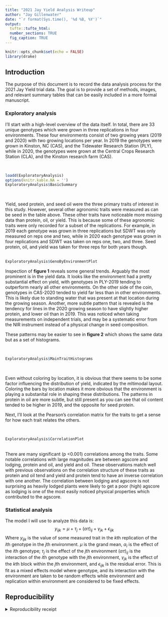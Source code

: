 ```yaml
---
title: "2021 Jay Yield Analysis Writeup"
author: "Jay Gillenwater"
date: "`r format(Sys.time(), '%d %B, %Y')`"
output:
  tufte::tufte_html:
  number_sections: TRUE
  fig_caption: TRUE
---
```


```r
knitr::opts_chunk$set(echo = FALSE)
library(drake)
```

## Introduction
The purpose of this document is to record the data analysis process for the 2021 Jay Yield trial data. The goal is to provide a set of methods, images, and relevant summary tables that can be easily included in a more formal manuscript. 

### Exploratory analysis
I'll start with a high-level overview of the data itself. In total, there are 33 unique genotypes which were grown in three replications in four environments. These four environments consist of two growing years (2019 and 2020) with two growing locations per year. In 2019 the genotypes were grown in Kinston, NC (CAS), and the Tidewater Research Station (PLY), while in 2020, the genotypes were grown at the Central Crops Research Station (CLA), and the Kinston research farm (CAS).  

<br>
```r
loadd(ExploratoryAnalysis)
options(knitr.kable.NA = '')
ExploratoryAnalysis$BasicSummary
```
<br>
  
Yield, seed protein, and seed oil were the three primary traits of interest in this study. However, several other agronomic traits were measured as can be seed in the table above. These other traits have noticeable more missing data than protein, oil, or yield. This is because some of these agronomic traits were only recorded for a subset of the replications. For example, in 2019 each genotype was grown in three replications but SDWT was only measured on reps one and two, while in 2020 each genotype was grown in four replications and SDWT was taken on reps one, two, and three. Seed protein, oil, and yield was taken for three reps for both years though.  
<br>
  
```r
ExploratoryAnalysis$GenoByEnvironmentPlot
```
  
Inspection of **figure 1** reveals some general trends. Arguably the most prominent is in the yield data. It looks like the environment had a pretty substantial effect on yield, with genotypes in PLY-2019 tending to outperform nearly all other environments. On the other side of the coin, genotypes in CAS-2020 tended to yield far less than in other environments. This is likely due to standing water that was present at that location during the growing season. Another, more subtle pattern that is revealed is the tendency for lines in the 2020 growing season to have slightly higher protein, and lower oil than in 2019. This was noticed when taking measurements on independent trials, and may be a systematic error from the NIR instrument instead of a physical change in seed composition.  

These patterns may be easier to see in **figure 2** which shows the same data but as a set of histograms.  

<br>
```r
ExploratoryAnalysis$MainTraitHistograms
```
<br>

Even without coloring by location, it is obvious that there seems to be some factor influencing the distribution of yield, indicated by the mltimodal layout. Coloring the bars by location makes it more obvious that the environment is playing a substanital role in shaping these distributions. The patterns in protein in oil are more subtle, but still present as you can see that oil content tended to be higher in 2019, and the opposite for seed protein.

Next, I'll look at the Pearson's correlation matrix for the traits to get a sense for how each trait relates the others. 

<br>
```r
ExploratoryAnalysis$CorrelationPlot

```
<br>
There are many significant (p <0.001) correlations among the traits. Some notable correlations with large magnitudes are between agscore and lodging, protein and oil, and yield and oil. These observations match well with previous observations on the correlation structure of these traits as protein and oil tend  and yield and protein tend to have an inverse correlation with one another. The correlation between lodging and agscore is not surprising as heavily lodged plants were likely to get a poor (high) agscore as lodging is one of the most easily noticed physical properties which contributed to the agscore. 

### Statistical analysis
The model I will use to analyze this data is:  
$$y_{ijk} = \mu + \tau_{j} + (\alpha\tau)_{ij} + \gamma_{jk} + \epsilon_{ijk}$$
Where $y_{ijk}$ is the value of some measured trait in the $k$th replication of the $i$th genotype in the $j$th environment. $\mu$ is the grand mean, $\alpha_i$ is the effect of the $i$th genotype; $\tau_j$ is the effect of the $j$th environment $(\alpha\tau)_{ij}$ is the interaction of the $i$th genotype with the $j$th environment, $\gamma_{jk}$ is the effect of the $k$th block within the $j$th environment, and $\epsilon_{ijk}$ is the residual error. This is fit as a mixed effects model where genotype, and its interaction with the environment are taken to be random effects while environment and replication within environment are considered to be fixed effects. 


## Reproducibility

<details><summary>Reproducibility receipt</summary>

```r
## datetime
Sys.time()

## repository
if(requireNamespace('git2r', quietly = TRUE)) {
  git2r::repository()
} else {
  c(
    system2("git", args = c("log", "--name-status", "-1"), stdout = TRUE),
    system2("git", args = c("remote", "-v"), stdout = TRUE)
  )
}

## session info
sessionInfo()
```

</details>
